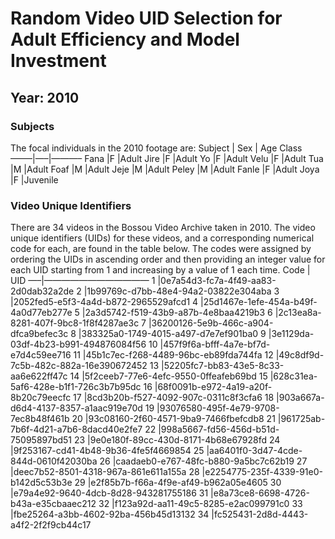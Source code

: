 # Random Video UID Selection for Adult Efficiency and Model Investment

## Year: 2010

### Subjects
The focal individuals in the 2010 footage are:
Subject | Sex | Age Class
--------|-----|-----------
Fana    |F    |Adult
Jire    |F    |Adult
Yo      |F    |Adult
Velu    |F    |Adult
Tua     |M    |Adult
Foaf    |M    |Adult
Jeje    |M    |Adult
Peley   |M    |Adult
Fanle   |F    |Adult
Joya    |F    |Juvenile

### Video Unique Identifiers
There are 34 videos in the Bossou Video Archive taken in 2010. The video unique identifiers (UIDs) for these videos, and a corresponding numerical code for each, are found in the table below. The codes were assigned by ordering the UIDs in ascending order and then providing an integer value for each UID starting from 1 and increasing by a value of 1 each time. 
Code | UID
-----|------------------------------------
1    |0e7a54d3-fc7a-4f49-aa83-2d0dab32a2de
2    |1b99769c-d7bb-48e4-94a2-03822e304aba
3    |2052fed5-e5f3-4a4d-b872-2965529afcd1
4    |25d1467e-1efe-454a-b49f-4a0d77eb277e
5    |2a3d5742-f519-43b9-a87b-4e8baa4219b3
6    |2c13ea8a-8281-407f-9bc8-1f8f4287ae3c 
7    |36200126-5e9b-466c-a904-dfca9befec3c
8    |383325a0-1749-4015-a497-d7e7ef901ba0
9    |3e1129da-03df-4b23-b991-494876084f56
10   |457f9f6a-bfff-4a7e-bf7d-e7d4c59ee716 
11   |45b1c7ec-f268-4489-96bc-eb89fda744fa
12   |49c8df9d-7c5b-482c-882a-16e390672452
13   |52205fc7-bb83-43e5-8c33-aa6e622ff47c
14   |5f2ceeb7-77e6-4efc-9550-0ffeafeb69bd
15   |628c31ea-5af6-428e-b1f1-726c3b7b95dc
16   |68f0091b-e972-4a19-a20f-8b20c79eecfc
17   |8cd3b20b-f527-4092-907c-0311c8f3cfa6
18   |903a667a-d6d4-4137-8357-a1aac919e70d
19   |93076580-495f-4e79-9708-7ec8b48f461b
20   |93c08160-2f60-4571-9ba9-7466fbefcdb8
21   |961725ab-7b6f-4d21-a7b6-8dacd40e2fe7
22   |998a5667-fd56-456d-b51d-75095897bd51
23   |9e0e180f-89cc-430d-8171-4b68e67928fd
24   |9f253167-cd41-4b48-9b36-4fe5f4669854
25   |aa6401f0-3d47-4cde-844d-0610f42030ba
26   |caadaeb0-e767-48fc-b880-9a5bc7c62b19
27   |deec7b52-8501-4318-967a-861e611a155a
28   |e2254775-235f-4339-91e0-b142d5c53b3e
29   |e2f85b7b-f66a-4f9e-af49-b962a05e4605
30   |e79a4e92-9640-4dcb-8d28-943281755186
31   |e8a73ce8-6698-4726-b43a-e35cbaaec212
32   |f123a92d-aa11-49c5-8285-e2ac099791c0
33   |fbe25264-a3bb-4602-92ba-456b45d13132
34   |fc525431-2d8d-4443-a4f2-2f2f9cb44c17
